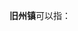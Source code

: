 '''旧州镇'''可以指：
{{PRC admin/disambig|13/09/21/100/000|45/07/21/112/000|45/10/29/101/000|46/01/07/107/000|52/04/02/109/000|52/26/22/101/000}}
{{disambig|cat=三字中国镇名消歧义}}